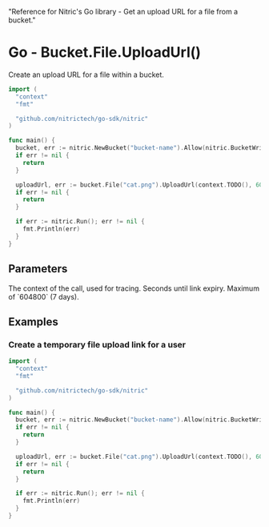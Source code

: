   "Reference for Nitric's Go library - Get an upload URL for a file from a bucket."

# Go - Bucket.File.UploadUrl()

Create an upload URL for a file within a bucket.

```go
import (
  "context"
  "fmt"

  "github.com/nitrictech/go-sdk/nitric"
)

func main() {
  bucket, err := nitric.NewBucket("bucket-name").Allow(nitric.BucketWrite)
  if err != nil {
    return
  }

  uploadUrl, err := bucket.File("cat.png").UploadUrl(context.TODO(), 600)
  if err != nil {
    return
  }

  if err := nitric.Run(); err != nil {
    fmt.Println(err)
  }
}
```

## Parameters

<Properties>
  <Property name="ctx" required type="context">
    The context of the call, used for tracing.
  </Property>
  <Property name="expiry" required type="int">
    Seconds until link expiry. Maximum of `604800` (7 days).
  </Property>
</Properties>

## Examples

### Create a temporary file upload link for a user

```go
import (
  "context"
  "fmt"

  "github.com/nitrictech/go-sdk/nitric"
)

func main() {
  bucket, err := nitric.NewBucket("bucket-name").Allow(nitric.BucketWrite)
  if err != nil {
    return
  }

  uploadUrl, err := bucket.File("cat.png").UploadUrl(context.TODO(), 600)
  if err != nil {
    return
  }

  if err := nitric.Run(); err != nil {
    fmt.Println(err)
  }
}
```
